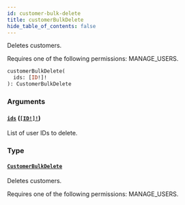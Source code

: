 ```yaml
---
id: customer-bulk-delete
title: customerBulkDelete
hide_table_of_contents: false
---
```


Deletes customers.

Requires one of the following permissions: MANAGE_USERS.

```graphql
customerBulkDelete(
  ids: [ID!]!
): CustomerBulkDelete
```

### Arguments

#### [`ids`](#) ([`[ID!]!`](../../../developer/api-reference/scalars/id))

List of user IDs to delete.

### Type

#### [`CustomerBulkDelete`](../../../developer/api-reference/objects/customer-bulk-delete)

Deletes customers.

Requires one of the following permissions: MANAGE_USERS.
